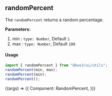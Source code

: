 
<Version />

<Meta title="Utils/2. Examples/RandomPercent" />

## randomPercent

The `randomPercent` returns a random percentage.

**Parameters:** 

1. min : `type: Number`, Default `1`
2. max : `type: Number`, Default `100`

#### Usage

```js
import { randomPercent } from "@kws3/ui/utils";
randomPercent(min, max);
randomPercent(min);
randomPercent();
```

<Story name="RandomPercent" args={{}}>
  {(args) => ({
    Component: RandomPercent,
  })}
</Story>
